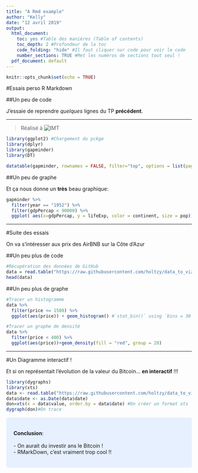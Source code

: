 ```yaml
---
title: "A Rmd example"
author: "Kelly"
date: "12 avril 2019"
output:
  html_document: 
    toc: yes #Table des manières (Table of contents)
    toc_depth: 2 #Profondeur de la toc
    code_folding: "hide" #Il faut cliquer sur code pour voir le code
    number_sections: TRUE #Met les numéros de sections tout seul !
  pdf_document: default
---
```


```r
knitr::opts_chunk$set(echo = TRUE)
```


#Essais perso R Markdown

##Un peu de code

J'essaie de reprendre *quelques* lignes du TP **précédent**.

***

> Réalisé à  ![IMT](C:\Users\Kelly\Desktop\unnamed.png)

```r
library(ggplot2) #Chargement du pckge
library(dplyr)
library(gapminder)
library(DT)

datatable(gapminder, rownames = FALSE, filter="top", options = list(pageLength = 5, scrollX=T) )
```

##Un peu de graphe

Et ça nous donne un **très** beau graphique:

```r
gapminder %>%
  filter(year == "1952") %>%
  filter(gdpPercap < 90000) %>%
  ggplot( aes(x=gdpPercap, y = lifeExp, color = continent, size = pop)) + geom_point()
```

***

#Suite des essais

On va s'intéresser aux prix des AirBNB sur la Côte d'Azur

##Un peu plus de code

```r
#Récupération des données de GitHub
data = read.table("https://raw.githubusercontent.com/holtzy/data_to_viz/master/Example_dataset/1_OneNum.csv", header = TRUE)
head(data)
```

##Un peu plus de graphe
```r
#Tracer un histogramme
data %>%
  filter(price <= 1500) %>%
  ggplot(aes(price)) + geom_histogram() #`stat_bin()` using `bins = 30`. Pick better value with `binwidth`.

#Tracer un graphe de densité
data %>%
  filter(price < 400) %>%
  ggplot(aes(price))+geom_density(fill = "red", group = 20)
```

***

#Un Diagramme interactif !

Et si on représentait l'évolution de la valeur du Bitcoin... **en interactif** !!!
```r
library(dygraphs)
library(xts)
data <- read.table("https://raw.githubusercontent.com/holtzy/data_to_viz/master/Example_dataset/3_TwoNumOrdered.csv", header=T)
data$date <- as.Date(data$date)
don=xts(x = data$value, order.by = data$date) #On créer un format xts
dygraph(don)#On trace
```

<style>
div.blue { background-color:#e6f0ff; border-radius: 5px; padding: 20px;}
</style>
<div class = "blue">

**Conclusion**:<br><br>
- On aurait du investir ans le Bitcoin !<br>
- RMarkDown, c'est vraiment trop cool !!

</div>
